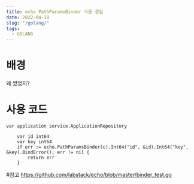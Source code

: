 ```yaml
---
title: echo PathParamsBinder 사용 경험
date: 2022-04-18
slug: "/golang/"
tags:
  - GOLANG
---
```


# 배경
왜 썼었지?

# 사용 코드
```
var application service.ApplicationRepository

	var id int64
	var key int64
	if err := echo.PathParamsBinder(c).Int64("id", &id).Int64("key", &key).BindError(); err != nil {
		return err
	}
```

#참고
https://github.com/labstack/echo/blob/master/binder_test.go
